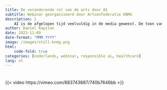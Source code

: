 ```yaml
---
title: De veranderende rol van de arts door AI
subtitle: Webinar georganiseerd door Artsenfederatie KNMG
description: |
    AI is de afgelopen tijd veelvuldig in de media geweest. De toon van de berichtgeving loopt sterk uiteen, van hype, naar hysterie, naar (deels gegronde) vrees. In dit webinar gaan we in op wat je als arts nou moet weten van deze ontwikkeling. Wat zijn de kansen? Maar ook: welke vragen moet je stellen? Hoe zet je AI op een verantwoorde manier in/ welke AI-toepassingen zijn momenteel in gebruik? Ik mocht de webinar aftrappen met een 20-minuten crash-course in AI (begint op 00:02:50), gevolgd door een paneldebat.
author: Daniel Kapitan
date: 2023-11-09
date-format: "MMM YYYY"
image: /images/still-knmg.png
html:
    code-fold: true
categories: [nederlands, webinar, responsible ai, healthcare]
lang: nl
---
```


#

{{< video https://vimeo.com/883743887/740b7646bb >}}
